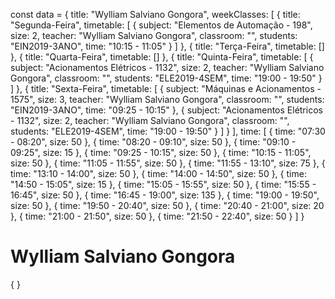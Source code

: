 const data = {
  title: "Wylliam Salviano Gongora",
  weekClasses: [
    {
      title: "Segunda-Feira",
      timetable: [
        {
          subject: "Elementos de Automação - 198",
          size: 2,
          teacher: "Wylliam Salviano Gongora",
          classroom: "",
          students: "EIN2019-3ANO",
          time: "10:15 - 11:05"
        }
      ]
    },
    {
      title: "Terça-Feira",
      timetable: []
    },
    {
      title: "Quarta-Feira",
      timetable: []
    },
    {
      title: "Quinta-Feira",
      timetable: [
        {
          subject: "Acionamentos Elétricos - 1132",
          size: 2,
          teacher: "Wylliam Salviano Gongora",
          classroom: "",
          students: "ELE2019-4SEM",
          time: "19:00 - 19:50"
        }
      ]
    },
    {
      title: "Sexta-Feira",
      timetable: [
        {
          subject: "Máquinas e Acionamentos - 1575",
          size: 3,
          teacher: "Wylliam Salviano Gongora",
          classroom: "",
          students: "EIN2019-3ANO",
          time: "09:25 - 10:15"
        },
        {
          subject: "Acionamentos Elétricos - 1132",
          size: 2,
          teacher: "Wylliam Salviano Gongora",
          classroom: "",
          students: "ELE2019-4SEM",
          time: "19:00 - 19:50"
        }
      ]
    }
  ],
  time: [
    {
      time: "07:30 - 08:20",
      size: 50
    },
    {
      time: "08:20 - 09:10",
      size: 50
    },
    {
      time: "09:10 - 09:25",
      size: 15
    },
    {
      time: "09:25 - 10:15",
      size: 50
    },
    {
      time: "10:15 - 11:05",
      size: 50
    },
    {
      time: "11:05 - 11:55",
      size: 50
    },
    {
      time: "11:55 - 13:10",
      size: 75
    },
    {
      time: "13:10 - 14:00",
      size: 50
    },
    {
      time: "14:00 - 14:50",
      size: 50
    },
    {
      time: "14:50 - 15:05",
      size: 15
    },
    {
      time: "15:05 - 15:55",
      size: 50
    },
    {
      time: "15:55 - 16:45",
      size: 50
    },
    {
      time: "16:45 - 19:00",
      size: 135
    },
    {
      time: "19:00 - 19:50",
      size: 50
    },
    {
      time: "19:50 - 20:40",
      size: 50
    },
    {
      time: "20:40 - 21:00",
      size: 20
    },
    {
      time: "21:00 - 21:50",
      size: 50
    },
    {
      time: "21:50 - 22:40",
      size: 50
    }
  ]
}

# Wylliam Salviano Gongora

<div>
    {
        <Grid
            title={data.title} 
            weekClasses={data.weekClasses} 
            time={data.time}
        />
    }
</div>